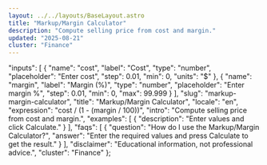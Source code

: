 ```yaml
---
layout: ../../layouts/BaseLayout.astro
title: "Markup/Margin Calculator"
description: "Compute selling price from cost and margin."
updated: "2025-08-21"
cluster: "Finance"
---
```



  "inputs": [
    {
      "name": "cost",
      "label": "Cost",
      "type": "number",
      "placeholder": "Enter cost",
      "step": 0.01,
      "min": 0,
      "units": "$"
    },
    {
      "name": "margin",
      "label": "Margin (%)",
      "type": "number",
      "placeholder": "Enter margin %",
      "step": 0.01,
      "min": 0,
      "max": 99.999
    }
  ],
  "slug": "markup-margin-calculator",
  "title": "Markup/Margin Calculator",
  "locale": "en",
  "expression": "cost / (1 - (margin / 100))",
  "intro": "Compute selling price from cost and margin.",
  "examples": [
    {
      "description": "Enter values and click Calculate."
    }
  ],
  "faqs": [
    {
      "question": "How do I use the Markup/Margin Calculator?",
      "answer": "Enter the required values and press Calculate to get the result."
    }
  ],
  "disclaimer": "Educational information, not professional advice.",
  "cluster": "Finance"
};

<Calculator schema={schema} />
